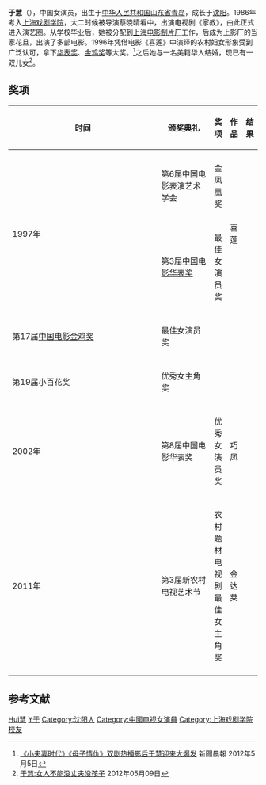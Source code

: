{{Dablink|此人物姓“[[于姓|-{于}-]]”（发音：Yú<!-- 请参看《国语辞典》及《现代汉语词典》-->）而不是“[[於姓|-{於}-]]”。}}
{{blpsources|time=2013-09-01T02:57:40+00:00}}
{{艺人
| 姓名 = 于慧
| 类型 = 女演员
| 图片 =
| 图片简介 =
| 图片尺寸 =
| 英文名 = 
| 昵称 = 
| 国籍 = 
| 民族 = [[汉族|汉族]] 
| 籍贯 = 
| 出生日期 = {{birth date and age|mf=yes|1965|12|1}}
| 出生地点 = {{CHN}}山东[[青岛|青岛]]
| 职业 = 演员
| 语言 = [[普通话|普通话]]
| 教育程度 = [[上海戏剧学院|上海戏剧学院]]<br>（1986年-1990年）
| 音乐类型 = 
| 出道日期 = 1989年
| 经纪公司 =
| 出道作 =
| 代表作 = 《大屋的丫环们》<br>《喜莲》
| 網站 =
| 獎項 =
| IMDb = 
}}
{{NoteTA|G1=Show}}

'''于慧'''（{{bd|1965年|12月1日|catIdx=Y于}}），中国女演员，出生于[[中华人民共和国|中华人民共和国]][[山东省|山东省]][[青岛|青岛]]，成长于[[沈阳|沈阳]]。1986年考入[[上海戏剧学院|上海戏剧学院]]，大二时候被导演蔡晓晴看中，出演电视剧《家教》，由此正式进入演艺圈。从学校毕业后，她被分配到[[上海电影制片厂|上海电影制片厂]]工作，后成为上影厂的当家花旦，出演了多部电影。1996年凭借电影《喜莲》中演绎的农村妇女形象受到广泛认可，拿下[[华表奖|华表奖]]、[[金鸡奖|金鸡奖]]等大奖。<ref>[http://newspaper.jfdaily.com/xwcb/html/2012-05/05/content_797562.htm 《小夫妻时代》《母子情仇》双剧热播影后于慧迎来大爆发] {{Wayback|url=http://newspaper.jfdaily.com/xwcb/html/2012-05/05/content_797562.htm |date=20130501231654 }}新聞晨報 2012年5月5日</ref>之后她与一名美籍华人结婚，现已有一双儿女<ref>[http://xmwb.xinmin.cn/home/html/2012-05/09/content_16_1.htm 于慧:女人不能没丈夫没孩子] {{Wayback|url=http://xmwb.xinmin.cn/home/html/2012-05/09/content_16_1.htm |date=20190512210602 }}2012年05月09日</ref>。

== 奖项 ==
{| class="wikitable" width="80%"
|-align=center
! width="9%"|时间
! width="25%"|颁奖典礼
! width="14%"|奖项
! width="14%"|作品
! width="8%"|结果
|- 
|-align=center
|rowspan="4"|1997年||第6届中国电影表演艺术学会||金凤凰奖||rowspan="4"|喜莲||{{won}}
|- 
|-align=center
|第3届[[中国电影华表奖|中国电影华表奖]]||最佳女演员奖||{{won}}
|- 
|-align=center
|第17届[[中国电影金鸡奖|中国电影金鸡奖]]||最佳女演员奖||{{won}}
|- 
|-align=center
|第19届小百花奖||优秀女主角奖||{{won}}
|- 
|-align=center
|2002年||第8届中国电影华表奖||优秀女演员奖||巧凤||{{won}}
|- 
|-align=center
|2011年||第3届新农村电视艺术节||农村题材电视剧最佳女主角奖||金达莱||{{won}}
|-
|}

== 参考文献 ==
{{reflist}}

{{中国电影金凤凰奖}}
{{中国电影金鸡奖最佳女主角}}
{{中国电影华表奖优秀女演员}}

{{DEFAULTSORT:Yu于}}
[[Category:于姓|Hui慧]]
[[Category:青岛演员|Y于]]
[[Category:沈阳人|Category:沈阳人]]
[[Category:中國电视女演員|Category:中國电视女演員]]
[[Category:上海戏剧学院校友|Category:上海戏剧学院校友]]
